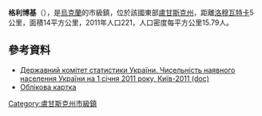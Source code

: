 {{No footnotes|time=2015-09-16T14:41:50+00:00}}
'''格利博基'''（{{lang-uk|Глибокий}}），是[[烏克蘭|烏克蘭]]的市級鎮，位於該國東部[[盧甘斯克州|盧甘斯克州]]，距離[[洛穆瓦特卡|洛穆瓦特卡]]5公里，面積14平方公里，2011年人口221，人口密度每平方公里15.79人。

{{coord|48|28|31|N|38|35|11|E|scale:30000|display=title}}

==參考資料==
*[https://web.archive.org/web/20121010205321/http://stat6.stat.lviv.ua/PXWEB2007/ukr/publ/2011/chnas.zip Державний комітет статистики України. Чисельність наявного населення України на 1 січня 2011 року, Київ-2011 (doc)]
* [http://gska2.rada.gov.ua/pls/z7502/A005?rdat1=27.07.2008&rf7571=18925 Облікова картка]{{dead link|date=2018年3月 |bot=InternetArchiveBot |fix-attempted=yes }}

{{DEFAULTSORT:Глибокий}}
[[Category:盧甘斯克州市級鎮|Category:盧甘斯克州市級鎮]]


{{Luhansk-geo-stub}}